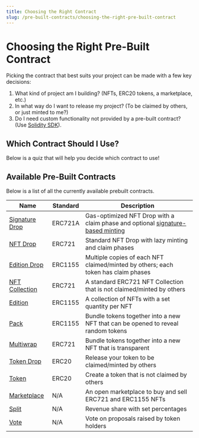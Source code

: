 ```yaml
---
title: Choosing the Right Contract
slug: /pre-built-contracts/choosing-the-right-pre-built-contract
---
```



# Choosing the Right Pre-Built Contract

<div className="heroGrid">
<div>
<p>
Picking the contract that best suits your project can be made with a few key decisions:

<ol>
<li>What kind of project am I building? (NFTs, ERC20 tokens, a marketplace, etc.)</li>
<li>In what way do I want to release my project? (To be claimed by others, or just minted to me?)</li>
<li>Do I need custom functionality not provided by a pre-built contract? (Use <a href="https://portal.thirdweb.com/solidity">Solidity SDK</a>).</li>
</ol>
</p>

  </div>
  <div className="heroGridImageContainer">
    <YoutubeEmbed link="https://www.youtube.com/embed/7TD7VjuJr34" />
  </div>
</div>

## Which Contract Should I Use?

Below is a quiz that will help you decide which contract to use!

<WhichContractQuiz />

## Available Pre-Built Contracts

Below is a list of all the currently available prebuilt contracts.

| Name                                                  | Standard | Description                                                                                                         |
| ----------------------------------------------------- | -------- | ------------------------------------------------------------------------------------------------------------------- |
| [Signature Drop](/pre-built-contracts/signature-drop) | ERC721A  | Gas-optimized NFT Drop with a claim phase and optional [signature-based minting](/glossary/signature-based-minting) |
| [NFT Drop](/pre-built-contracts/nft-drop)             | ERC721   | Standard NFT Drop with lazy minting and claim phases                                                                |
| [Edition Drop](/pre-built-contracts/edition-drop)     | ERC1155  | Multiple copies of each NFT claimed/minted by others; each token has claim phases                                   |
| [NFT Collection](/pre-built-contracts/nft-collection) | ERC721   | A standard ERC721 NFT Collection that is not claimed/minted by others                                               |
| [Edition](/pre-built-contracts/edition)               | ERC1155  | A collection of NFTs with a set quantity per NFT                                                                    |
| [Pack](/pre-built-contracts/pack)                     | ERC1155  | Bundle tokens together into a new NFT that can be opened to reveal random tokens                                    |
| [Multiwrap](/pre-built-contracts/multiwrap)           | ERC721   | Bundle tokens together into a new NFT that is transparent                                                           |
| [Token Drop](/pre-built-contracts/token-drop)         | ERC20    | Release your token to be claimed/minted by others                                                                   |
| [Token](/pre-built-contracts/token)                   | ERC20    | Create a token that is not claimed by others                                                                        |
| [Marketplace](/pre-built-contracts/marketplace)       | N/A      | An open marketplace to buy and sell ERC721 and ERC1155 NFTs                                                         |
| [Split](/pre-built-contracts/split)                   | N/A      | Revenue share with set percentages                                                                                  |
| [Vote](/pre-built-contracts/vote)                     | N/A      | Vote on proposals raised by token holders                                                                           |
